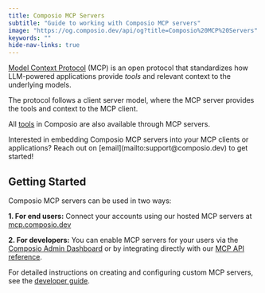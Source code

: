 ```yaml
---
title: Composio MCP Servers
subtitle: "Guide to working with Composio MCP servers"
image: "https://og.composio.dev/api/og?title=Composio%20MCP%20Servers"   # image for socials
keywords: ""
hide-nav-links: true
---
```

[Model Context Protocol](https://modelcontextprotocol.io/introduction) (MCP) is an open protocol that standardizes how LLM-powered applications provide _tools_ and relevant context to the underlying models.

The protocol follows a client server model, where the MCP server provides the tools and context to the MCP client.

All [tools](/tools) in Composio are also available through MCP servers.

<Tip>
Interested in embedding Composio MCP servers into your MCP clients or applications? Reach out on [email](mailto:support@composio.dev) to get started!
</Tip>

## Getting Started
Composio MCP servers can be used in two ways:

**1. For end users:**
 Connect your accounts using our hosted MCP servers at [mcp.composio.dev](https://mcp.composio.dev)

**2. For developers:**
 You can enable MCP servers for your users via the [Composio Admin Dashboard](https://app.composio.dev) or by integrating directly with our [MCP API reference](/api-reference/mcp).


For detailed instructions on creating and configuring custom MCP servers, see the [developer guide](/docs/mcp-developers).

